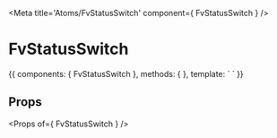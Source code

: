 
<Meta title='Atoms/FvStatusSwitch' component={ FvStatusSwitch } />

# FvStatusSwitch

<Canvas>
<Story name='Common' height='150px'>{{
  components: { FvStatusSwitch },
  methods: {
  },
  template: `<FvStatusSwitch
  >
  </FvStatusSwitch>`
}}</Story>
</Canvas>

## Props

<Props of={ FvStatusSwitch } />

